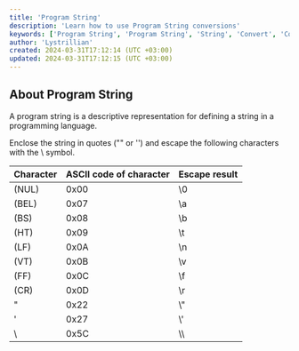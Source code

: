 ```yaml
---
title: 'Program String'
description: 'Learn how to use Program String conversions'
keywords: ['Program String', 'Program String', 'String', 'Convert', 'Conversion', 'Encodething']
author: 'Lystrillian'
created: 2024-03-31T17:12:14 (UTC +03:00)
updated: 2024-03-31T17:12:15 (UTC +03:00)
---
```


## About Program String

A program string is a descriptive representation for defining a string in a programming language.

Enclose the string in quotes ("" or '') and escape the following characters with the \\ symbol.

| Character | ASCII code of character | Escape result |
| --- | --- | --- |
| (NUL) | 0x00 | \\0 |
| (BEL) | 0x07 | \\a |
| (BS) | 0x08 | \\b |
| (HT) | 0x09 | \\t |
| (LF) | 0x0A | \\n |
| (VT) | 0x0B | \\v |
| (FF) | 0x0C | \\f |
| (CR) | 0x0D | \\r |
| " | 0x22 | \\" |
| ' | 0x27 | \\' |
| \\ | 0x5C | \\\\ |
